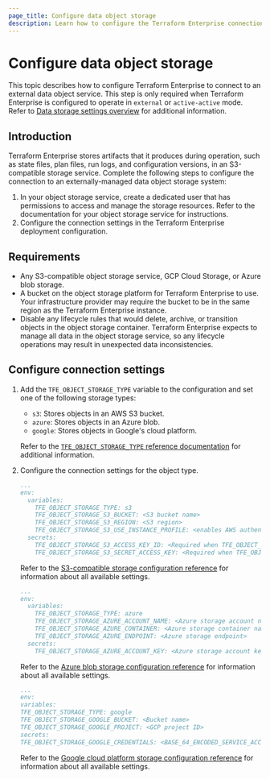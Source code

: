 ```yaml
---
page_title: Configure data object storage
description: Learn how to configure the Terraform Enterprise connection to an S3-compatible data storage service.  
---
```


# Configure data object storage

This topic describes how to configure Terraform Enterprise to connect to an external data object service. This step is only required when Terraform Enterprise is configured to operate in `external` or `active-active` mode. Refer to [Data storage settings overview](/terraform/enterprise/deploy/configuration/storage) for additional information.  

## Introduction

Terraform Enterprise stores artifacts that it produces during operation, such as state files, plan files, run logs, and configuration versions, in an S3-compatible storage service. Complete the following steps to configure the connection to an externally-managed data object storage system:

1. In your object storage service, create a dedicated user that has permissions to access and manage the storage resources. Refer to the documentation for your object storage service for instructions.
1. Configure the connection settings in the Terraform Enterprise deployment configuration.

## Requirements

- Any S3-compatible object storage service, GCP Cloud Storage, or Azure blob storage.
- A bucket on the object storage platform for Terraform Enterprise to use. Your infrastructure provider may require the bucket to be in the same region as the Terraform Enterprise instance.
- Disable any lifecycle rules that would delete, archive, or transition objects in the object storage container. Terraform Enterprise expects to manage all data in the object storage service, so any lifecycle operations may result in unexpected data inconsistencies.

## Configure connection settings

1. Add the `TFE_OBJECT_STORAGE_TYPE` variable to the configuration and set one of the following storage types:

   - `s3`: Stores objects in an AWS S3 bucket. 
   - `azure`: Stores objects in an Azure blob. 
   - `google`: Stores objects in Google's cloud platform.

    Refer to the [`TFE_OBJECT_STORAGE_TYPE` reference documentation](/terraform/enterprise/deploy/reference/configuration#tfe_object_storage_type) for additional information.

1. Configure the connection settings for the object type.

    <Tabs>
   
    <Tab heading="S3" group="s3">
   
    ```yaml
    ...
    env:
      variables:
        TFE_OBJECT_STORAGE_TYPE: s3
        TFE_OBJECT_STORAGE_S3_BUCKET: <S3 bucket name>
        TFE_OBJECT_STORAGE_S3_REGION: <S3 region>
        TFE_OBJECT_STORAGE_S3_USE_INSTANCE_PROFILE: <enables AWS authentication using the pod's credentials>
      secrets:
        TFE_OBJECT_STORAGE_S3_ACCESS_KEY_ID: <Required when TFE_OBJECT_STORAGE_S3_USE_INSTANCE_PROFILE is false>
        TFE_OBJECT_STORAGE_S3_SECRET_ACCESS_KEY: <Required when TFE_OBJECT_STORAGE_S3_USE_INSTANCE_PROFILE is false>
    ``` 

    Refer to the [S3-compatible storage configuration reference](/terraform/enterprise/deploy/reference/configuration#s3-compatible-storage) for information about all available settings.

    </Tab>
    <Tab heading="Azure blob" group="azure">
   
    ```yaml
    ...
    env:
      variables:
        TFE_OBJECT_STORAGE_TYPE: azure
        TFE_OBJECT_STORAGE_AZURE_ACCOUNT_NAME: <Azure storage account name>
        TFE_OBJECT_STORAGE_AZURE_CONTAINER: <Azure storage container name>
        TFE_OBJECT_STORAGE_AZURE_ENDPOINT: <Azure storage endpoint>
      secrets:
        TFE_OBJECT_STORAGE_AZURE_ACCOUNT_KEY: <Azure storage account key>
    ```
    
    Refer to the [Azure blob storage configuration reference](/terraform/enterprise/deploy/reference/configuration#azure-blob-storage-settings) for information about all available settings.
   
    </Tab>

    <Tab heading="Google" group="google">

    ```yaml
    ...
    env:
    variables:
    TFE_OBJECT_STORAGE_TYPE: google
    TFE_OBJECT_STORAGE_GOOGLE_BUCKET: <Bucket name>
    TFE_OBJECT_STORAGE_GOOGLE_PROJECT: <GCP project ID>
    secrets:
    TFE_OBJECT_STORAGE_GOOGLE_CREDENTIALS: <BASE_64_ENCODED_SERVICE_ACCOUNT_CREDENTIALS>
    ```
    
    Refer to the [Google cloud platform storage configuration reference](/terraform/enterprise/deploy/reference/configuration#google-cloud-platform-storage) for information about all available settings.

    </Tab>

    </Tabs>
   
   




